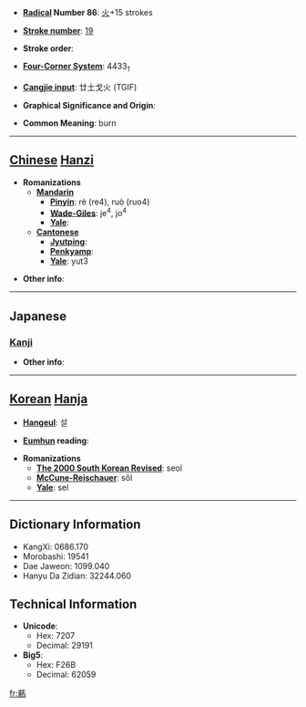 * '''[[Wiktionary:Chinese radical index| Radical]] Number 86''': [[Wiktionary:Chinese radical index 火|火]]+15 strokes

* '''[[Wiktionary:Chinese total strokes index|Stroke number]]''': [[Wiktionary:Chinese total strokes index 19|19]]

* '''Stroke order''': 

* '''[[Wiktionary:Chinese four corner index|Four-Corner System]]''': 4433<sub>1</sub>

* '''[[Wiktionary:Chinese Cangjie index|Cangjie input]]''': 廿土戈火 (TGIF)

* '''Graphical Significance and Origin''': 

* '''Common Meaning''': burn

----

== [[Chinese]] [[Hanzi]] ==

* '''Romanizations'''
** '''[[Mandarin]]'''
*** '''[[Pinyin]]''': rè (re4), ruò (ruo4)
*** '''[[Wade-Giles]]''': je<sup>4</sup>, jo<sup>4</sup>
*** '''[[Yale]]''': 
** '''[[Cantonese]]'''
*** '''[[Jyutping]]''':
*** '''[[Penkyamp]]''': 
*** '''[[Yale]]''': yut3

* '''Other info''': 

----

==Japanese==
===[[Kanji]]===
{{kanji|on readings=[[ぜつ]] (zetsu), [[ねち]] (nechi), [[ぜい]] (zei), [[ねい]] (nei), [[ねつ]] (netsu)|kun readings=[[やく]] (yaku)}}

* '''Other info''':  

----

== [[Korean]] [[Hanja]] ==

* '''[[Hangeul]]''': 설

* '''[[Eumhun]] reading''': 

* '''Romanizations'''
** '''[[The 2000 South Korean Revised Romanization|The 2000 South Korean Revised]]''': seol
** '''[[McCune-Reischauer]]''': sŏl
** '''[[Yale]]''': sel

----

== Dictionary Information ==

* KangXi: 0686.170
* Morobashi: 19541
* Dae Jaweon: 1099.040
* Hanyu Da Zidian: 32244.060

== Technical Information ==

* '''Unicode''':
** Hex: 7207
** Decimal: 29191
* '''Big5''':
** Hex: F26B
** Decimal: 62059

[[fr:爇]]